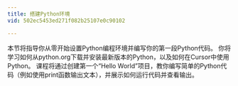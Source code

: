 ```yaml
---
title: 搭建Python环境
vid: 502ec5453ed271f082b25107e0c90102

---
```


本节将指导你从零开始设置Python编程环境并编写你的第一段Python代码。
你将学习如何从python.org下载并安装最新版本的Python，以及如何在Cursor中使用Python。
课程将通过创建第一个“Hello World”项目，教你编写简单的Python代码（例如使用print函数输出文本），并展示如何运行代码并查看输出。

